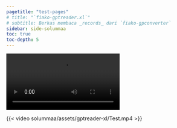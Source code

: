 ```yaml
---
pagetitle: "test-pages"
# title: "`fiako-gptreader.xl`"
# subtitle: Berkas membaca _records_ dari `fiako-gpconverter`
sidebar: side-solummaa
toc: true
toc-depth: 5
---
```


![](solummaa/assets/gptreader-xl/Test.mp4)

{{< video solummaa/assets/gptreader-xl/Test.mp4 >}}